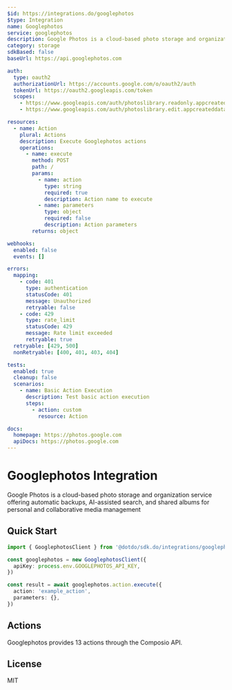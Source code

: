 ```yaml
---
$id: https://integrations.do/googlephotos
$type: Integration
name: Googlephotos
service: googlephotos
description: Google Photos is a cloud-based photo storage and organization service offering automatic backups, AI-assisted search, and shared albums for personal and collaborative media management
category: storage
sdkBased: false
baseUrl: https://api.googlephotos.com

auth:
  type: oauth2
  authorizationUrl: https://accounts.google.com/o/oauth2/auth
  tokenUrl: https://oauth2.googleapis.com/token
  scopes:
    - https://www.googleapis.com/auth/photoslibrary.readonly.appcreateddata
    - https://www.googleapis.com/auth/photoslibrary.edit.appcreateddata

resources:
  - name: Action
    plural: Actions
    description: Execute Googlephotos actions
    operations:
      - name: execute
        method: POST
        path: /
        params:
          - name: action
            type: string
            required: true
            description: Action name to execute
          - name: parameters
            type: object
            required: false
            description: Action parameters
        returns: object

webhooks:
  enabled: false
  events: []

errors:
  mapping:
    - code: 401
      type: authentication
      statusCode: 401
      message: Unauthorized
      retryable: false
    - code: 429
      type: rate_limit
      statusCode: 429
      message: Rate limit exceeded
      retryable: true
  retryable: [429, 500]
  nonRetryable: [400, 401, 403, 404]

tests:
  enabled: true
  cleanup: false
  scenarios:
    - name: Basic Action Execution
      description: Test basic action execution
      steps:
        - action: custom
          resource: Action

docs:
  homepage: https://photos.google.com
  apiDocs: https://photos.google.com
---
```


# Googlephotos Integration

Google Photos is a cloud-based photo storage and organization service offering automatic backups, AI-assisted search, and shared albums for personal and collaborative media management

## Quick Start

```typescript
import { GooglephotosClient } from '@dotdo/sdk.do/integrations/googlephotos'

const googlephotos = new GooglephotosClient({
  apiKey: process.env.GOOGLEPHOTOS_API_KEY,
})

const result = await googlephotos.action.execute({
  action: 'example_action',
  parameters: {},
})
```

## Actions

Googlephotos provides 13 actions through the Composio API.

## License

MIT
